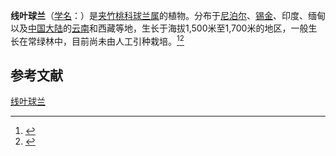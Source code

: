 {{Speciesbox
| name = 线叶球兰
| status = 
| status_system = 
| image = Hoya linearis BotGardBln1105Inflorescence.JPG
| genus = Hoya
| species = linearis
| authority = Wall. ex D. Don
}}

'''线叶球兰'''（[[学名|学名]]：{{lang|la|''Hoya linearis''}}）是[[夹竹桃科|夹竹桃科]][[球兰属|球兰属]]的植物。分布于[[尼泊尔|尼泊尔]]、[[锡金|锡金]]、印度、缅甸以及[[中国大陆|中国大陆]]的[[云南|云南]]和西藏等地，生长于海拔1,500米至1,700米的地区，一般生长在常绿林中，目前尚未由人工引种栽培。<ref name="biods.2020161">{{cite journal |last1=Liu |first1=Cheng |last2=Ya |first2=Jidong |last3=Guo |first3=Yongjie |last4=Cai |first4=Jie |last5=Zhang |first5=Ting |title=Newly recorded species of seed plants from Xizang, China |journal=Biodiversity Science |date=2020-10-20 |volume=28 |issue=10 |pages=1238 |doi=10.17520/biods.2020161}}</ref><ref>{{cite web| url =http://www.bioinfo.cn/db05/KmzwSpecies.php?action=view&id=1627| title =线叶球兰| work =《中国高等植物数据库全库》| publisher =中国科学院微生物研究所| author =昆明植物研究所| accessdate =2009-02-22| deadurl =yes| archiveurl =https://web.archive.org/web/20160305043608/http://www.bioinfo.cn/db05/KmzwSpecies.php?action=view&id=1627| archivedate =2016-03-05}}</ref>

==参考文献==
{{reflist}}
{{Taxonbar|from=Q1632106}}
[[Category:球兰属|线叶球兰]]
{{植物小作品}}